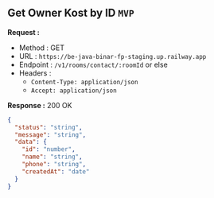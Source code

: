 
## Get Owner Kost by ID `MVP`

**Request :**

- Method : <Badge method="GET">GET</Badge>
- URL : `https://be-java-binar-fp-staging.up.railway.app`
- Endpoint : `/v1/rooms/contact/:roomId` or else
- Headers :
  - `Content-Type: application/json`
  - `Accept: application/json`

**Response :** <Badge outline variant="success">200 OK</Badge>

```json
{
  "status": "string",
  "message": "string",
  "data": {
    "id": "number",
    "name": "string",
    "phone": "string",
    "createdAt": "date"
  }
}
```
